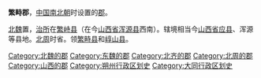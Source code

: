 '''繁畤郡'''，[[中国|中国]][[南北朝|南北朝]]时设置的[[郡|郡]]。

[[北魏|北魏]]置，[[治所|治所]]在[[繁峙县|繁峙县]]（在今[[山西省|山西省]][[浑源县|浑源县]]西南）。辖境相当今[[山西省|山西省]][[应县|应县]]、浑源等县地。[[北周|北周]]时省。领[[繁畤县|繁畤县]]和[[崞山县|崞山县]]。

{{南北朝行政区划小作品}}
{{DEFAULTSORT:F}}
[[Category:北魏的郡|Category:北魏的郡]]
[[Category:东魏的郡|Category:东魏的郡]]
[[Category:北齐的郡|Category:北齐的郡]] 
[[Category:北周的郡|Category:北周的郡]]
[[Category:山西的郡|Category:山西的郡]]
[[Category:朔州行政区划史|Category:朔州行政区划史]]
[[Category:大同行政区划史|Category:大同行政区划史]]